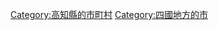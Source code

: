 {{Commonscat|Tosashimizu, Kochi}}
{{Catmore}}

{{DEFAULTSORT:Tosashimizu-shi}}
[[Category:高知縣的市町村|Category:高知縣的市町村]]
[[Category:四國地方的市|Category:四國地方的市]]